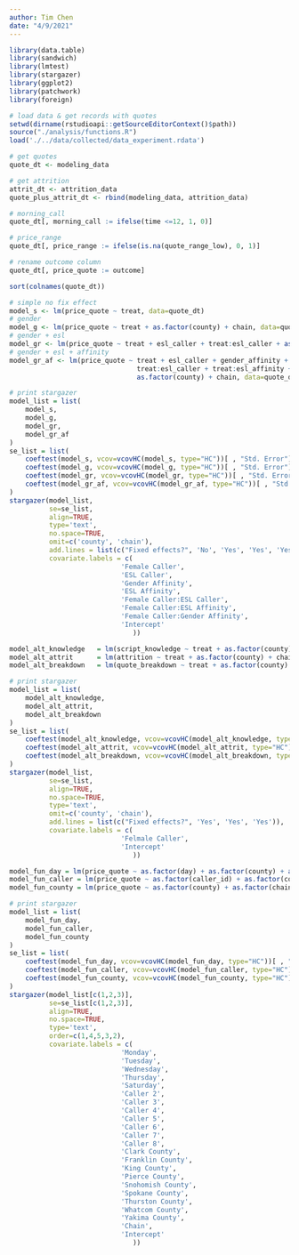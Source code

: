 ```yaml
---
author: Tim Chen
date: "4/9/2021"
---
```


```r
library(data.table)
library(sandwich)
library(lmtest)
library(stargazer)
library(ggplot2)
library(patchwork)
library(foreign)

# load data & get records with quotes
setwd(dirname(rstudioapi::getSourceEditorContext()$path))
source("./analysis/functions.R")
load('./../data/collected/data_experiment.rdata')

# get quotes
quote_dt <- modeling_data

# get attrition
attrit_dt <- attrition_data
quote_plus_attrit_dt <- rbind(modeling_data, attrition_data)
```

```r
# morning_call
quote_dt[, morning_call := ifelse(time <=12, 1, 0)]

# price_range
quote_dt[, price_range := ifelse(is.na(quote_range_low), 0, 1)]

# rename outcome column
quote_dt[, price_quote := outcome]
```

```r
sort(colnames(quote_dt))
```

```r
# simple no fix effect
model_s <- lm(price_quote ~ treat, data=quote_dt)
# gender
model_g <- lm(price_quote ~ treat + as.factor(county) + chain, data=quote_dt)
# gender + esl
model_gr <- lm(price_quote ~ treat + esl_caller + treat:esl_caller + as.factor(county) + chain, data=quote_dt)
# gender + esl + affinity
model_gr_af <- lm(price_quote ~ treat + esl_caller + gender_affinity + esl_affinity + 
                                treat:esl_caller + treat:esl_affinity + treat:gender_affinity + 
                                as.factor(county) + chain, data=quote_dt)

# print stargazer
model_list = list(
    model_s,
    model_g,
    model_gr,
    model_gr_af
)
se_list = list(
    coeftest(model_s, vcov=vcovHC(model_s, type="HC"))[ , "Std. Error"],
    coeftest(model_g, vcov=vcovHC(model_g, type="HC"))[ , "Std. Error"],
    coeftest(model_gr, vcov=vcovHC(model_gr, type="HC"))[ , "Std. Error"],
    coeftest(model_gr_af, vcov=vcovHC(model_gr_af, type="HC"))[ , "Std. Error"]
)
stargazer(model_list, 
          se=se_list, 
          align=TRUE, 
          type='text',
          no.space=TRUE,
          omit=c('county', 'chain'),
          add.lines = list(c("Fixed effects?", 'No', 'Yes', 'Yes', 'Yes')),
          covariate.labels = c(
                            'Female Caller', 
                            'ESL Caller',
                            'Gender Affinity',
                            'ESL Affinity',
                            'Female Caller:ESL Caller',
                            'Female Caller:ESL Affinity',
                            'Female Caller:Gender Affinity',
                            'Intercept'
                               ))
```

```r
model_alt_knowledge   = lm(script_knowledge ~ treat + as.factor(county) + chain, data=quote_dt)
model_alt_attrit      = lm(attrition ~ treat + as.factor(county) + chain, data=quote_plus_attrit_dt)
model_alt_breakdown   = lm(quote_breakdown ~ treat + as.factor(county) + chain, data=quote_dt)

# print stargazer
model_list = list(
    model_alt_knowledge,
    model_alt_attrit,
    model_alt_breakdown
)
se_list = list(
    coeftest(model_alt_knowledge, vcov=vcovHC(model_alt_knowledge, type="HC"))[ , "Std. Error"],
    coeftest(model_alt_attrit, vcov=vcovHC(model_alt_attrit, type="HC"))[ , "Std. Error"],
    coeftest(model_alt_breakdown, vcov=vcovHC(model_alt_breakdown, type="HC"))[ , "Std. Error"]
)
stargazer(model_list, 
          se=se_list, 
          align=TRUE, 
          no.space=TRUE,
          type='text', 
          omit=c('county', 'chain'),
          add.lines = list(c("Fixed effects?", 'Yes', 'Yes', 'Yes')),
          covariate.labels = c(
                            'Felmale Caller', 
                            'Intercept'
                               ))
```

```r
model_fun_day = lm(price_quote ~ as.factor(day) + as.factor(county) + as.factor(chain), data=quote_dt)
model_fun_caller = lm(price_quote ~ as.factor(caller_id) + as.factor(county) + as.factor(chain), data=quote_dt)
model_fun_county = lm(price_quote ~ as.factor(county) + as.factor(chain), data=quote_dt)

# print stargazer
model_list = list(
    model_fun_day,
    model_fun_caller,
    model_fun_county
)
se_list = list(
    coeftest(model_fun_day, vcov=vcovHC(model_fun_day, type="HC"))[ , "Std. Error"],
    coeftest(model_fun_caller, vcov=vcovHC(model_fun_caller, type="HC"))[ , "Std. Error"],
    coeftest(model_fun_county, vcov=vcovHC(model_fun_county, type="HC"))[ , "Std. Error"]
)
stargazer(model_list[c(1,2,3)], 
          se=se_list[c(1,2,3)], 
          align=TRUE, 
          no.space=TRUE,
          type='text',
          order=c(1,4,5,3,2),
          covariate.labels = c(
                            'Monday',
                            'Tuesday',
                            'Wednesday',
                            'Thursday',
                            'Saturday',
                            'Caller 2',
                            'Caller 3',
                            'Caller 4',
                            'Caller 5',
                            'Caller 6',
                            'Caller 7',
                            'Caller 8',
                            'Clark County',
                            'Franklin County',
                            'King County',
                            'Pierce County',
                            'Snohomish County',
                            'Spokane County',
                            'Thurston County',
                            'Whatcom County',
                            'Yakima County',
                            'Chain',
                            'Intercept'
                               ))
```